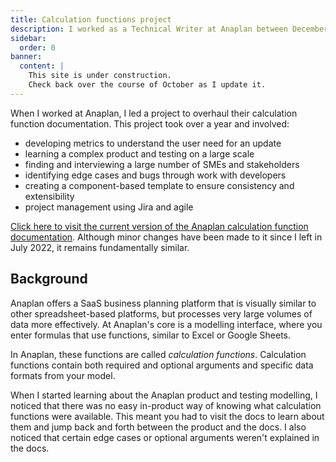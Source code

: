```yaml
---
title: Calculation functions project
description: I worked as a Technical Writer at Anaplan between December 2018 and July 2022.
sidebar:
  order: 0
banner:
  content: |
    This site is under construction.
    Check back over the course of October as I update it.
---
```



When I worked at Anaplan, I led a project to overhaul their calculation function documentation. This project took over a year and involved:

- developing metrics to understand the user need for an update
- learning a complex product and testing on a large scale
- finding and interviewing a large number of SMEs and stakeholders
- identifying edge cases and bugs through work with developers
- creating a component-based template to ensure consistency and extensibility
- project management using Jira and agile

<Card title="Anaplan calculation function documentation" icon="external"><a href="https://help.anaplan.com/calculation-functions-2701ca45-d892-429b-97a1-bf26a1c8180d" target="_blank" target="_blank">Click here to visit the current version of the Anaplan calculation function documentation</a>. Although minor changes have been made to it since I left in July 2022, it remains fundamentally similar.</Card>

## Background

Anaplan offers a SaaS business planning platform that is visually similar to other spreadsheet-based platforms, but processes very large volumes of data more effectively. At Anaplan's core is a modelling interface, where you enter formulas that use functions, similar to Excel or Google Sheets.

In Anaplan, these functions are called _calculation functions_. Calculation functions contain both required and optional arguments and specific data formats from your model.

When I started learning about the Anaplan product and testing modelling, I noticed that there was no easy in-product way of knowing what calculation functions were available. This meant you had to visit the docs to learn about them and jump back and forth between the product and the docs. I also noticed that certain edge cases or optional arguments weren't explained in the docs.